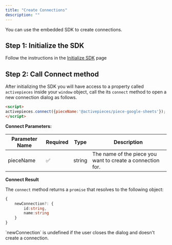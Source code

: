 ```yaml
---
title: "Create Connections"
description: ""
---
```


You can use the embedded SDK to create connections.

## Step 1: Initialize the SDK

Follow the instructions in the [Initialize SDK](../configuration/initialize-embed) page

## Step 2: Call Connect method
After initializing the SDK you will have access to a property called `activepieces` inside your `window` object,
call the its `connect` method to open a new connection dialog as follows.

```html
<script> 
activepieces.connect({pieceName:'@activepieces/piece-google-sheets'});
</script>
```

**Connect Parameters:**

| Parameter Name |  Required |  Type | Description |
| --- | --- | --- | --- |
| pieceName | ✅ | string | The name of the piece you want to create a connection for.

**Connect Result** 

The `connect` method returns a `promise` that resolves to the following object:

```ts
{
    newConnection?: {
        id:string,
        name:string
    }
}

```
<Info>
`newConnection` is undefined if the user closes the dialog and doesn't create a connection.
 </Info>